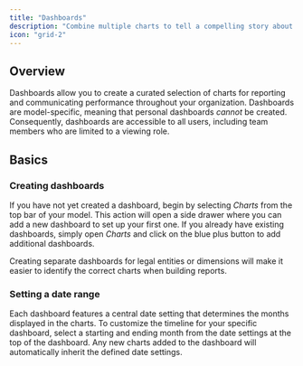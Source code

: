 ```yaml
---
title: "Dashboards"
description: "Combine multiple charts to tell a compelling story about your data and future performance."
icon: "grid-2"
---
```


## Overview

Dashboards allow you to create a curated selection of charts for reporting and communicating performance throughout your organization. Dashboards are model-specific, meaning that personal dashboards *cannot* be created. Consequently, dashboards are accessible to all users, including team members who are limited to a viewing role.

## Basics

### Creating dashboards

If you have not yet created a dashboard, begin by selecting *Charts* from the top bar of your model. This action will open a side drawer where you can add a new dashboard to set up your first one. If you already have existing dashboards, simply open *Charts* and click on the blue plus button to add additional dashboards.

<Tip>
  Creating separate dashboards for legal entities or dimensions will make it easier to identify the correct charts when building reports.
</Tip>

### Setting a date range

Each dashboard features a central date setting that determines the months displayed in the charts. To customize the timeline for your specific dashboard, select a starting and ending month from the date settings at the top of the dashboard. Any new charts added to the dashboard will automatically inherit the defined date settings.